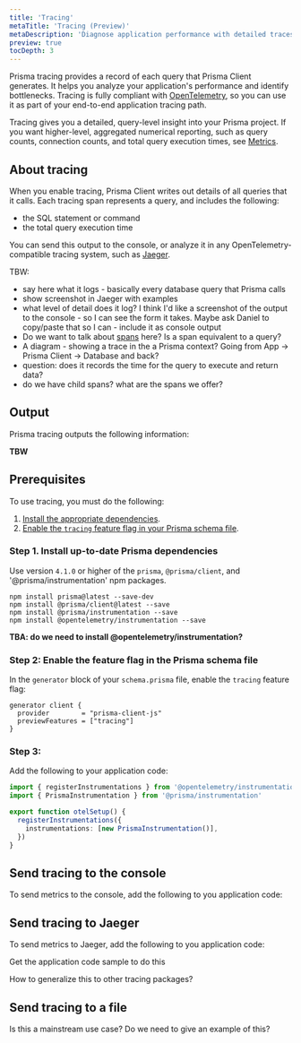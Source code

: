 ```yaml
---
title: 'Tracing'
metaTitle: 'Tracing (Preview)'
metaDescription: 'Diagnose application performance with detailed traces of each query.'
preview: true
tocDepth: 3
---
```


<TopBlock>

Prisma tracing provides a record of each query that Prisma Client generates. It helps you analyze your application's performance and identify bottlenecks. Tracing is fully compliant with [OpenTelemetry](https://opentelemetry.io/), so you can use it as part of your end-to-end application tracing path.

<Admonition type="info">

Tracing gives you a detailed, query-level insight into your Prisma project. If you want higher-level, aggregated numerical reporting, such as query counts, connection counts, and total query execution times, see [Metrics](/concepts/components/prisma-client/metrics).

</Admonition>

</TopBlock>

## About tracing

When you enable tracing, Prisma Client writes out details of all queries that it calls. Each tracing span represents a query, and includes the following:

- the SQL statement or command
- the total query execution time

You can send this output to the console, or analyze it in any OpenTelemetry-compatible tracing system, such as [Jaeger](https://www.jaegertracing.io/).

TBW:

- say here what it logs - basically every database query that Prisma calls
- show screenshot in Jaeger with examples
- what level of detail does it log? I think I'd like a screenshot of the output to the console - so I can see the form it takes. Maybe ask Daniel to copy/paste that so I can - include it as console output
- Do we want to talk about [spans](https://www.jaegertracing.io/docs/1.35/architecture/#span) here? Is a span equivalent to a query?
- A diagram - showing a trace in the a Prisma context? Going from App -> Prisma Client -> Database and back?
- question: does it records the time for the query to execute and return data?
- do we have child spans? what are the spans we offer?

## Output

Prisma tracing outputs the following information:

**TBW**

## Prerequisites

To use tracing, you must do the following:

1. [Install the appropriate dependencies](#step-1-install-up-to-date-prisma-dependencies).
1. [Enable the `tracing` feature flag in your Prisma schema file](#step-2-enable-the-feature-flag-in-the-prisma-schema-file).

### Step 1. Install up-to-date Prisma dependencies

Use version `4.1.0` or higher of the `prisma`, `@prisma/client`, and '@prisma/instrumentation' npm packages.

```terminal
npm install prisma@latest --save-dev
npm install @prisma/client@latest --save
npm install @prisma/instrumentation --save
npm install @opentelemetry/instrumentation --save
```

**TBA: do we need to install @opentelemetry/instrumentation?**

### Step 2: Enable the feature flag in the Prisma schema file

In the `generator` block of your `schema.prisma` file, enable the `tracing` feature flag:

```prisma
generator client {
  provider        = "prisma-client-js"
  previewFeatures = ["tracing"]
}
```

### Step 3:

Add the following to your application code:

```ts
import { registerInstrumentations } from '@opentelemetry/instrumentation'
import { PrismaInstrumentation } from '@prisma/instrumentation'

export function otelSetup() {
  registerInstrumentations({
    instrumentations: [new PrismaInstrumentation()],
  })
}
```

## Send tracing to the console

To send metrics to the console, add the following to you application code:

## Send tracing to Jaeger

To send metrics to Jaeger, add the following to you application code:

Get the application code sample to do this

How to generalize this to other tracing packages?

## Send tracing to a file

Is this a mainstream use case? Do we need to give an example of this?
